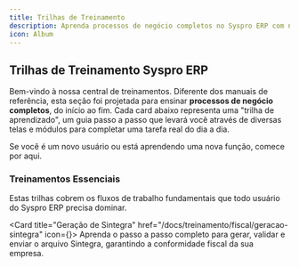 ```yaml
---
title: Trilhas de Treinamento
description: Aprenda processos de negócio completos no Syspro ERP com nossas trilhas de aprendizado guiadas.
icon: Album
---
```



## Trilhas de Treinamento Syspro ERP

Bem-vindo à nossa central de treinamentos. Diferente dos manuais de referência, esta seção foi projetada para ensinar **processos de negócio completos**, do início ao fim. Cada card abaixo representa uma "trilha de aprendizado", um guia passo a passo que levará você através de diversas telas e módulos para completar uma tarefa real do dia a dia.

Se você é um novo usuário ou está aprendendo uma nova função, comece por aqui.

### Treinamentos Essenciais 

Estas trilhas cobrem os fluxos de trabalho fundamentais que todo usuário do Syspro ERP precisa dominar.

  <Card title="Geração de Sintegra" href="/docs/treinamento/fiscal/geracao-sintegra" icon={<FileText className="h-5 w-5" />}>
    Aprenda o passo a passo completo para gerar, validar e enviar o arquivo Sintegra, garantindo a conformidade fiscal da sua empresa.
  </Card>


<SuporteSection modulo="Trilhas de Treinamento" />